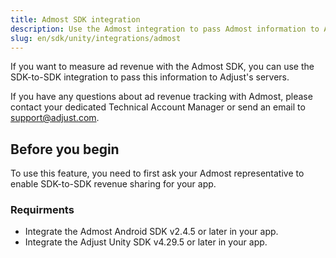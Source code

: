 ```yaml
---
title: Admost SDK integration
description: Use the Admost integration to pass Admost information to Adjust's servers.
slug: en/sdk/unity/integrations/admost
---
```


If you want to measure ad revenue with the Admost SDK, you can use the SDK-to-SDK integration to pass this information to Adjust's servers.

<Callout type="note">

If you have any questions about ad revenue tracking with Admost, please contact your dedicated Technical Account Manager or send an email to support@adjust.com.

</Callout>

## Before you begin

To use this feature, you need to first ask your Admost representative to enable SDK-to-SDK revenue sharing for your app.

### Requirments

-  Integrate the Admost Android SDK v2.4.5 or later in your app.
-  Integrate the Adjust Unity SDK v4.29.5 or later in your app.
